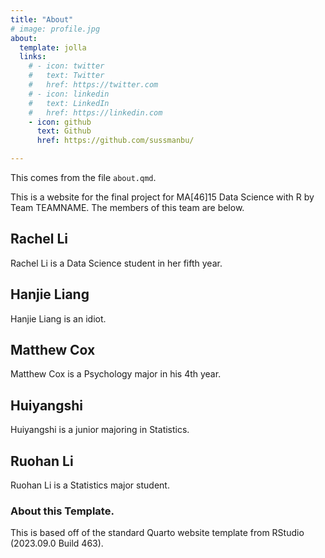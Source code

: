 ```yaml
---
title: "About"
# image: profile.jpg
about:
  template: jolla
  links:
    # - icon: twitter
    #   text: Twitter
    #   href: https://twitter.com
    # - icon: linkedin
    #   text: LinkedIn
    #   href: https://linkedin.com
    - icon: github
      text: Github
      href: https://github.com/sussmanbu/

---
```



This comes from the file `about.qmd`.

This is a website for the final project for MA[46]15 Data Science with R by Team TEAMNAME.
The members of this team are below.

## Rachel Li 

Rachel Li is a Data Science student in her fifth year. 

## Hanjie Liang

Hanjie Liang is an idiot.

## Matthew Cox

Matthew Cox is a Psychology major in his 4th year.

## Huiyangshi

Huiyangshi is a junior majoring in Statistics. 

## Ruohan Li

Ruohan Li is a Statistics major student.

<!-- Please leave in the information below -->

### About this Template.

This is based off of the standard Quarto website template from RStudio (2023.09.0 Build 463).
